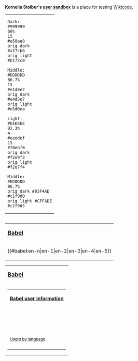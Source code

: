 {{User sandbox}}
<!-- EDIT BELOW THIS LINE -->

'''Kornelia Stoiber's [[Wikipedia:Wikipedia:About_the_sandbox|user sandbox]]''' is a place for testing [[Wikipedia:Wikicode|Wikicode]].

{{clear}}

{|style="float: left; margin-right: 0.5em; margin-bottom: 0.5em; padding:0.3em; border: #99B3FF solid 1px; background: #F9F9F9;"
|<syntaxhighlight>
Dark:
#999999
60%
15
#a58aa8
orig dark
#af7cb6
orig light
#b172c0

Middle:
#DDDDDD
86.7%
15
#e1d8e2
orig dark
#e4d3e7
orig light
#e5d0ea

Light:
#EEEEEE
93.3%
4
#eeedef
15
#f0ebf0
orig dark
#f2e9f3
orig light
#f2e7f4

Middle:
#DDDDDD
86.7%
orig dark #93F4AD
#c1f9d0
orig light #CFFADE
#c2f9d5
</syntaxhighlight>
|}

<div style="float: left;">
{|style="float: left; margin-right: 0.5em; margin-bottom: 0.5em; padding:0.3em; border: #99B3FF solid 1px; background: #F9F9F9; text-align: center"
|-
| '''<big>[https://en.wikipedia.org/wiki/User_language Babel]</big>'''
|-
|{{#babel:en-n|en-1|en-2|en-3|en-4|en-5}}
|}

{|style="float: left; clear: left; margin-bottom: 0.5em; padding:0.3em; border: #99B3FF solid 1px; background: #F9F9F9; text-align: center"
|-
| '''<big>[https://en.wikipedia.org/wiki/User_language Babel]</big>'''
|-
|
{|style="margin-bottom: 0.5em; border: #99B3FF solid 1px; background: #FFF; text-align: center"
|-
| '''[[Commons:Babel|Babel user information]]'''
|-
| {{Userbox |border-c=#93F4AD |border-s=1 |id-c=#93F4AD |id-s=12 |id-fc=#000 |info-c=#CFFADE |info-s=8 |info-fc=#000 |id=de-N |info=Diese Benutzerin spricht [https://commons.wikimedia.org/wiki/Category:User_de Deutsch] als [https://commons.wikimedia.org/wiki/Category:User_de-N Muttersprache].}}<br>{{Userbox |border-c=#91DDE5 |border-s=1 |id-c=#91DDE5 |id-s=12 |id-fc=#000 |info-c=#D8F6FE |info-s=8 |info-fc=#000 |id=en-5 | info=This user has [https://commons.wikimedia.org/wiki/Category:User_en-5 professional] knowledge of [https://commons.wikimedia.org/wiki/Category:User_en English].}}<br>{{Userbox |border-c=#DAC2DD |border-s=1 |id-c=#DAC2DD |id-s=12 |id-fc=#000 |info-c=#EEE0F1 |info-s=8 |info-fc=#000 |id=es-1 |info=Esta usuaria tiene un conocimiento [https://commons.wikimedia.org/wiki/Category:User_es-1 básico] del [https://commons.wikimedia.org/wiki/Category:User_es español].}}
|-
| <small>[https://commons.wikimedia.org/wiki/Category:Users_by_language Users by language]</small>
|-
|}
|}
</div>

{{Infobox
 | label1 = | data1 =
{{Userbox |border-c=#af7cb6 |border-s=1 |id-c=#e4d3e7 |id-s=14 |id-fc=#000 |info-c=#f2e9f3 |info-s=8 |info-fc=#000 |id=[[File:Noia_64_apps_karm.svg|45px]] |info= This user has been on Wikipedia for '''{{age in days|2024|10|5}} days'''.}}

{{Userbox |border-c=#999999 |border-s=1 |id-c=#DDDDDD |id-s=14 |id-fc=#000 |info-c=#EEEEEE |info-s=8 |info-fc=#000 |id=6 |info=This user has '''started at least 6''' [[Wikipedia:English_Wikipedia|English Wikipedia]] [[Wikipedia:Wikipedia:What_is_an_article|articles]].}}

{{Userbox |border-c=#999999 |border-s=1 |id-c=#DDDDDD |id-s=14 |id-fc=#000 |info-c=#EEEEEE |info-s=8 |info-fc=#000 |id=430 |info=This user has made over '''430''' edits.}}

{{Collapse top|Further Information|bg=#c1f9d0}}

{{Userbox |border-c=#999999 |border-s=1 |id-c=#DDDDDD |id-s=14 |id-fc=#000 |info-c=#EEEEEE |info-s=8 |info-fc=#000 |id=[[File:Nuvola_apps_kcmsystem.svg|45px]] |info=This user is an '''[[Wikipedia:Engineer|engineer]]'''.}}

{{Userbox |border-c=#999999 |border-s=1 |id-c=#DDDDDD |id-s=14 |id-fc=#000 |info-c=#EEEEEE |info-s=8 |info-fc=#000 |id=[[file:Flag_Austria_template.svg|45px]] |info=This user comes from '''[[Wikipedia:Austria|Austria]]'''.}}

{{Userbox |border-c=#999999 |border-s=1 |id-c=#DDDDDD |id-s=14 |id-fc=#000 |info-c=#EEEEEE |info-s=8 |info-fc=#000 |id=[[File:Wikipedia_Autoconfirmed.svg|45px]] |info=This user has '''[[Wikipedia:Wikipedia:AUTOCONFIRMED|autoconfirmed]]''' rights on the [[Wikipedia:English_Wikipedia|English Wikipedia]]. <small>([https://en.wikipedia.org/w/index.php?title=Special:UserRights&user=KorneliaStoiber verify])</small>}}

{{Collapse bottom}}
}}

{{Infobox
 | label1 = | data1 =
{{Collapse top|Further Information}}
{{Collapse bottom}}

{{Collapse top|orig light #c2f9d5|bg=#c2f9d5}}
{{Collapse bottom}}

{{Collapse top|orig light #CFFADE|bg=#CFFADE}}
{{Collapse bottom}}

{{Collapse top|orig dark #c1f9d0|bg=#c1f9d0}}
{{Collapse bottom}}

{{Collapse top|orig dark #93F4AD|bg=#93F4AD}}
{{Collapse bottom}}

{{Collapse top|Further Information|bg=#DDDDDD}}
{{Collapse bottom}}
}}

{{Infobox
 | label1 = | data1 =
{{Userbox |border-c=#b172c0 |border-s=1 |id-c=#e5d0ea |id-s=14 |id-fc=#000 |info-c=#f2e7f4 |info-s=8 |info-fc=#000 |id=[[File:Noia_64_apps_karm.svg|45px]] |info= This user has been on Wikipedia for '''10 days'''. (orig light)}}

{{Userbox | id=6 |info=This user has '''started at least 6''' [[Wikipedia:English_Wikipedia|English Wikipedia]] [[Wikipedia:Wikipedia:What_is_an_article|articles]].}}

{{Userbox |id=430 |info=This user has made over '''430''' edits.}}

{{Userbox |id=[[File:Nuvola_apps_kcmsystem.svg|45px]] |info=This user is an '''[[Wikipedia:Engineer|engineer]]'''.}}

{{Userbox |id=[[file:Flag_Austria_template.svg|45px]] |info=This user comes from '''[[Wikipedia:Austria|Austria]]'''.}}

{{Userbox |id=[[File:Wikipedia_Autoconfirmed.svg|45px]] |info=This user has '''[[Wikipedia:Wikipedia:AUTOCONFIRMED|autoconfirmed]]''' rights on the [[Wikipedia:English_Wikipedia|English Wikipedia]]. <small>([https://en.wikipedia.org/w/index.php?title=Special:UserRights&user=KorneliaStoiber verify])</small>}}

{{Collapse top|orig light #c2f9d5|bg=#c2f9d5}}
{{Collapse bottom}}
}}

{{Infobox
 | label1 = | data1 =
{{Userbox |border-c=#af7cb6 |border-s=1 |id-c=#e4d3e7 |id-s=14 |id-fc=#000 |info-c=#f2e9f3 |info-s=8 |info-fc=#000 |id=[[File:Noia_64_apps_karm.svg|45px]] |info= This user has been on Wikipedia for '''10 days'''. (orig dark)}}

{{Userbox | id=6 |info=This user has '''started at least 6''' [[Wikipedia:English_Wikipedia|English Wikipedia]] [[Wikipedia:Wikipedia:What_is_an_article|articles]].}}

{{Userbox |id=430 |info=This user has made over '''430''' edits.}}

{{Userbox |id=[[File:Nuvola_apps_kcmsystem.svg|45px]] |info=This user is an '''[[Wikipedia:Engineer|engineer]]'''.}}

{{Userbox |id=[[file:Flag_Austria_template.svg|45px]] |info=This user comes from '''[[Wikipedia:Austria|Austria]]'''.}}

{{Userbox |id=[[File:Wikipedia_Autoconfirmed.svg|45px]] |info=This user has '''[[Wikipedia:Wikipedia:AUTOCONFIRMED|autoconfirmed]]''' rights on the [[Wikipedia:English_Wikipedia|English Wikipedia]]. <small>([https://en.wikipedia.org/w/index.php?title=Special:UserRights&user=KorneliaStoiber verify])</small>}}

{{Collapse top|orig dark #c1f9d0|bg=#c1f9d0}}
{{Collapse bottom}}
}}

{{Infobox
 | label1 = | data1 =
{{Userbox |border-c=#b172c0 |border-s=1 |id-c=#e5d0ea |id-s=14 |id-fc=#000 |info-c=#f2e7f4 |info-s=8 |info-fc=#000 |id=[[File:Noia_64_apps_karm.svg|45px]] |info= This user has been on Wikipedia for '''10 days'''. (orig light)}}

{{Userbox |border-c=#af7cb6 |border-s=1 |id-c=#e4d3e7 |id-s=14 |id-fc=#000 |info-c=#f2e9f3 |info-s=8 |info-fc=#000 |id=[[File:Noia_64_apps_karm.svg|45px]] |info= This user has been on Wikipedia for '''10 days'''. (orig dark)}}

{{Userbox |border-c=#a58aa8 |border-s=1 |id-c=#e1d8e2 |id-s=14 |id-fc=#000 |info-c=#f0ebf0 |info-s=8 |info-fc=#000 |id=[[File:Noia_64_apps_karm.svg|45px]] |info= This user has been on Wikipedia for '''10 days'''.}}

{{Userbox |border-c=#a58aa8 |border-s=1 |id-c=#e1d8e2 |id-s=14 |id-fc=#000 |info-c=#eeedef |info-s=8 |info-fc=#000 |id=[[File:Noia_64_apps_karm.svg|45px]] |info= This user has been on Wikipedia for '''10 days'''.}}

{{Userbox |border-c=#999999 |border-s=1 |id-c=#DDDDDD |id-s=14 |id-fc=#000 |info-c=#EEEEEE |info-s=8 |info-fc=#000 |id=430 |info=This user has made over '''430''' edits.}}
}}

{{Infobox
 | label1 = | data1 =
{{Userbox |border-c=#DAC2DD |border-s=1 |id-c=#DAC2DD |id-s=14 |id-fc=#000 |info-c=#EEE0F1 |info-s=8 |info-fc=#000 |id=[[File:Noia_64_apps_karm.svg|45px]] |info= This user has been on Wikipedia for '''10 days'''.}}

{{Userbox | id=6 |info=This user has '''started at least 6''' [[Wikipedia:English_Wikipedia|English Wikipedia]] [[Wikipedia:Wikipedia:What_is_an_article|articles]].}}

{{Userbox |id=430 |info=This user has made over '''430''' edits.}}

{{Userbox |id=[[File:Nuvola_apps_kcmsystem.svg|45px]] |info=This user is an '''[[Wikipedia:Engineer|engineer]]'''.}}

{{Userbox |id=[[file:Flag_Austria_template.svg|45px]] |info=This user comes from '''[[Wikipedia:Austria|Austria]]'''.}}

{{Userbox |id=[[File:Wikipedia_Autoconfirmed.svg|45px]] |info=This user has '''[[Wikipedia:Wikipedia:AUTOCONFIRMED|autoconfirmed]]''' rights on the [[Wikipedia:English_Wikipedia|English Wikipedia]]. <small>([https://en.wikipedia.org/w/index.php?title=Special:UserRights&user=KorneliaStoiber verify])</small>}}

{{Collapse top|Further Information|bg=#CFFADE}}
{{Collapse bottom}}
}}

{{Infobox
 | label1 = | data1 =
{{Collapse top|Further Information}}
{{Collapse bottom}}

{{Collapse top|Further Information|bg=#CFFADE}}
{{Collapse bottom}}

{{Collapse top|Further Information|bg=#93F4AD}}
{{Collapse bottom}}
}}

{{Infobox
 | label1 = | data1 =
{{User Wikipedian for|year=2024|month=10|day=05}}

{{Userbox | id=6 |info=This user has '''started at least 6''' [[Wikipedia:English_Wikipedia|English Wikipedia]] [[Wikipedia:Wikipedia:What_is_an_article|articles]].}}

{{Userbox |id=430 |info=This user has made over '''430''' edits.}}

{{Userbox |id=[[File:Nuvola_apps_kcmsystem.svg|45px]] |info=This user is an '''[[Wikipedia:Engineer|engineer]]'''.}}

{{Userbox |id=[[file:Flag_Austria_template.svg|45px]] |info=This user comes from '''[[Wikipedia:Austria|Austria]]'''.}}

{{Userbox |id=[[File:Wikipedia_Autoconfirmed.svg|45px]] |info=This user has '''[[Wikipedia:Wikipedia:AUTOCONFIRMED|autoconfirmed]]''' rights on the [[Wikipedia:English_Wikipedia|English Wikipedia]]. <small>([https://en.wikipedia.org/w/index.php?title=Special:UserRights&user=KorneliaStoiber verify])</small>}}
}}

{{Infobox
 | label1 = | data1 =
{{Userbox |border-c=#B1A3BF |border-s=1 |id-c=#E0CEF2 |id-s=14 |id-fc=#000 |info-c=#FAF5FF |info-s=8 |info-fc=#000 |id=[[File:Noia_64_apps_karm.svg|45px]] |info= This user has been on Wikipedia for '''10 days'''.}}

{{User Wikipedian for|year=2024|month=10|day=05}}
}}

{{Infobox
 | label1 = | data1 =
{{Userbox |border-c=#BFBFBF |border-s=1 |id-c=#F2F2F2 |id-s=14 |id-fc=#000 |info-c=#FFF |info-s=8 |info-fc=#000 |id=430 |info=This user has made over '''430''' edits.}}

{{Userbox |border-c=#999999 |border-s=1 |id-c=#DDDDDD |id-s=14 |id-fc=#000 |info-c=#EEEEEE |info-s=8 |info-fc=#000 |id=430 |info=This user has made over '''430''' edits.}}

{{Userbox |id=430 |info=This user has made over '''430''' edits.}}
}}

{{Infobox
 | label1 = | data1 =
{{User Wikipedian for|year=2024|month=10|day=05}}

{{Userbox | id=6 |info=This user has '''started at least 6''' [[Wikipedia:English_Wikipedia|English Wikipedia]] [[Wikipedia:Wikipedia:What_is_an_article|articles]].}}

{{Userbox |id=430 |info=This user has made over '''430''' edits.}}

{{Userbox |border-c=#A3B1BF |border-s=1 |id-c=#CEE0F2 |id-s=14 |id-fc=#000 |info-c=#F5FAFF |info-s=8 |info-fc=#000 |id=[[File:Nuvola_apps_kcmsystem.svg|45px]] |info=This user is an '''[[Wikipedia:Engineer|engineer]]'''.}}

{{Userbox |border-c=#BFA3B1 |border-s=1 |id-c=#F2CEE0 |id-s=14 |id-fc=#000 |info-c=#FFF5FA |info-s=8 |info-fc=#000 |id=[[file:Flag_Austria_template.svg|45px]] |info=This user comes from '''[[Wikipedia:Austria|Austria]]'''.}}

{{Userbox |border-c=#BFB1A3 |border-s=1 |id-c=#F2E0CE |id-s=14 |id-fc=#000 |info-c=#FFFAF5 |info-s=8 |info-fc=#000 |id=[[File:Wikipedia_Autoconfirmed.svg|45px]] |info=This user has '''[[Wikipedia:Wikipedia:AUTOCONFIRMED|autoconfirmed]]''' rights on the [[Wikipedia:English_Wikipedia|English Wikipedia]]. <small>([https://en.wikipedia.org/w/index.php?title=Special:UserRights&user=KorneliaStoiber verify])</small>}}
}}

{{Infobox
 | label1 = | data1 =
{{Userbox |border-c=#B1A3BF |border-s=1 |id-c=#E0CEF2 |id-s=14 |id-fc=#000 |info-c=#FAF5FF |info-s=8 |info-fc=#000 |id=[[File:Noia_64_apps_karm.svg|45px]] |info= This user has been on Wikipedia for '''10 days'''.}}

{{Userbox |border-c=#BFBFBF |border-s=1 |id-c=#F2F2F2 |id-s=14 |id-fc=#000 |info-c=#FFF |info-s=8 |info-fc=#000 |id=6 |info=This user has '''started at least 6''' [[Wikipedia:English_Wikipedia|English Wikipedia]] [[Wikipedia:Wikipedia:What_is_an_article|articles]].}}

{{Userbox |border-c=#BFBFBF |border-s=1 |id-c=#F2F2F2 |id-s=14 |id-fc=#000 |info-c=#FFF |info-s=8 |info-fc=#000 |id=430 |info=This user has made over '''430''' edits.}}

{{Userbox |border-c=#A3B1BF |border-s=1 |id-c=#CEE0F2 |id-s=14 |id-fc=#000 |info-c=#F5FAFF |info-s=8 |info-fc=#000 |id=[[File:Nuvola_apps_kcmsystem.svg|45px]] |info=This user is an '''[[Wikipedia:Engineer|engineer]]'''.}}

{{Userbox |border-c=#BFA3B1 |border-s=1 |id-c=#F2CEE0 |id-s=14 |id-fc=#000 |info-c=#FFF5FA |info-s=8 |info-fc=#000 |id=[[file:Flag_Austria_template.svg|45px]] |info=This user comes from '''[[Wikipedia:Austria|Austria]]'''.}}

{{Userbox |border-c=#BFB1A3 |border-s=1 |id-c=#F2E0CE |id-s=14 |id-fc=#000 |info-c=#FFFAF5 |info-s=8 |info-fc=#000 |id=[[File:Wikipedia_Autoconfirmed.svg|45px]] |info=This user has '''[[Wikipedia:Wikipedia:AUTOCONFIRMED|autoconfirmed]]''' rights on the [[Wikipedia:English_Wikipedia|English Wikipedia]]. <small>([https://en.wikipedia.org/w/index.php?title=Special:UserRights&user=KorneliaStoiber verify])</small>}}
}}

{{Infobox
 | label1 = | data1 =
{{User Wikipedian for|year=2024|month=10|day=05}}

{{Userbox |border-c=#999999 |border-s=1 |id-c=#DDDDDD |id-s=14 |id-fc=#000 |info-c=#EEEEEE |info-s=8 |info-fc=#000 |id=6 |info=This user has '''started at least 6''' [[Wikipedia:English_Wikipedia|English Wikipedia]] [[Wikipedia:Wikipedia:What_is_an_article|articles]].}}

{{Userbox |border-c=#999999 |border-s=1 |id-c=#DDDDDD |id-s=14 |id-fc=#000 |info-c=#EEEEEE |info-s=8 |info-fc=#000 |id=430 |info=This user has made over '''430''' edits.}}

{{Userbox |border-c=#A3B1BF |border-s=1 |id-c=#F5FAFF |id-s=14 |id-fc=#000 |info-c=#CEE0F2 |info-s=8 |info-fc=#000 |id=[[File:Nuvola_apps_kcmsystem.svg|45px]] |info=This user is an '''[[Wikipedia:Engineer|engineer]]'''.}}

{{Userbox |border-c=#BFA3B1 |border-s=1 |id-c=#FFF5FA |id-s=14 |id-fc=#000 |info-c=#F2CEE0 |info-s=8 |info-fc=#000 |id=[[file:Flag_Austria_template.svg|45px]] |info=This user comes from '''[[Wikipedia:Austria|Austria]]'''.}}

{{Userbox |border-c=#BFB1A3 |border-s=1 |id-c=#FFFAF5 |id-s=14 |id-fc=#000 |info-c=#F2E0CE |info-s=8 |info-fc=#000 |id=[[File:Wikipedia_Autoconfirmed.svg|45px]] |info=This user has '''[[Wikipedia:Wikipedia:AUTOCONFIRMED|autoconfirmed]]''' rights on the [[Wikipedia:English_Wikipedia|English Wikipedia]]. <small>([https://en.wikipedia.org/w/index.php?title=Special:UserRights&user=KorneliaStoiber verify])</small>}}
}}

{{Infobox
 | label1 = | data1 =
{{userbox
| bodyclass     = <!--Adds an HTML class attribute to the entire template's HTML table, to allow for styling, emission of microformats, etc.-->
| border-c      = #d0d0d0
| border-s      = 1
| float         = left
| id            = 430
| id-a          = center
| id-c          = #d0d0d0
| id-fc         = black
| id-h          = 45
| id-lh         = 1.25em
| id-op         = <!--id other CSS parameters-->
| id-p          = 0 1px 0 0
| id-s          = 14
| id-w          = 45
| info-class    = <!--Adds an HTML class attribute to the "info" HTML table-row, to allow for styling, emission of microformats, etc.-->
| info          = This user has made over '''430''' edits.
| info-a        = left
| info-c        = #e0e0e0
| info-fc       = black
| info-lh       = 1.25em
| info-op       = <!--info other CSS parameters-->
| info-p        = 0 4px 0 4px
| info-s        = 8
| nocat         = false
}}
}}
